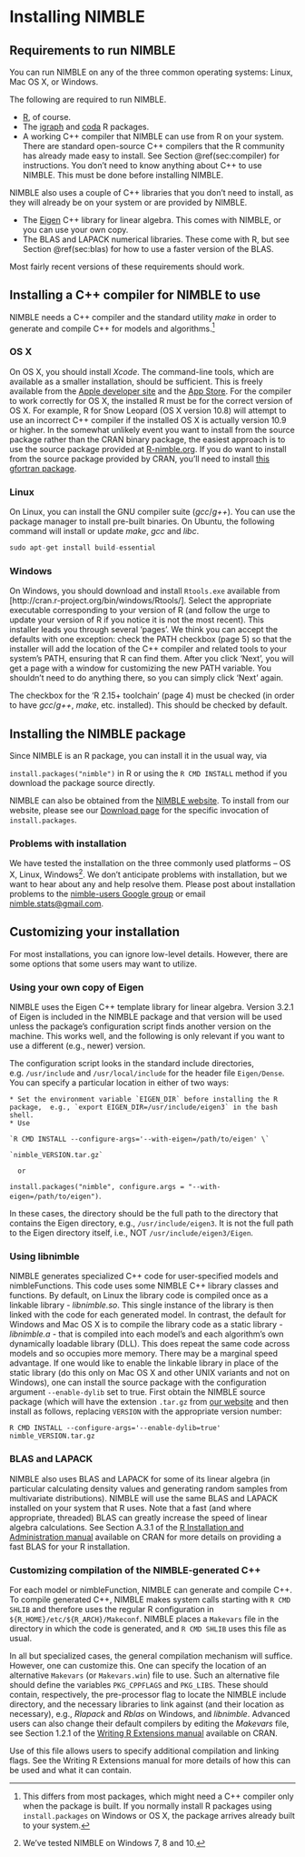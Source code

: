 <!--- % See http://yihui.name/knitr/demo/child/ for documentation on the parent/child document system of knitr -->


# Installing NIMBLE {#cha:installing-nimble}

## Requirements to run NIMBLE {#sec:requ-run-nimble}

You can run NIMBLE on any of the three common operating systems: Linux, Mac OS X, or Windows. 

The following are required to run NIMBLE.


  * [R](http://www.cran.r-project.org), of course.
  * The [igraph](http://www.cran.r-project.org/web/packages/igraph/index.html) and  [coda](http://www.cran.r-project.org/web/packages/coda/index.html) R packages.
  * A working C++ compiler that NIMBLE can use from R on your system.  There are
  standard open-source C++ compilers that the R community has already
  made easy to install.  See Section \@ref(sec:compiler) for
  instructions.  You don't need to know anything about C++ to use
  NIMBLE.  This must be done before installing NIMBLE.



NIMBLE also uses a couple of C++ libraries that you don't need to install, as they will already be on your system or are provided by NIMBLE.

  * The [Eigen](http://eigen.tuxfamily.org) C++ library
  for linear algebra.  This comes with NIMBLE, or you can use your own copy.
  * The BLAS and LAPACK numerical libraries.  These come with
  R, but see Section \@ref(sec:blas) for how to use a faster version of the BLAS.


Most fairly recent versions of these requirements should work. 
<!---  [look into giving more detailed version requirements] -->

## Installing a C++ compiler for NIMBLE to use {#sec:compiler}

NIMBLE needs a C++ compiler and the standard utility *make* in
order to generate and compile C++ for models and algorithms.^[This differs from most packages, which might need a C++ compiler
  only when the package is built.  If you normally install R packages using
  `install.packages` on Windows or OS X, the package arrives
  already built to your system.]

### OS X
On OS X, you should install *Xcode*.  The command-line tools, which are
available as a smaller installation, should be sufficient. This is freely available from the
[Apple developer
  site](https://developer.apple.com/xcode/downloads/) and the
[App Store](https://itunes.apple.com/us/app/xcode/id497799835?ls=1&mt=12).
<!---  Perry asked if App Store link is stable - Chris checked and it seems fine for now (and is the top hit on a Google search ... -->
For the compiler to work correctly for OS X, the installed R must be
for the correct version of OS X.  For example, R for Snow Leopard (OS
X version 10.8) will attempt to use an incorrect C++ compiler if the
installed OS X is actually version 10.9 or higher.
<!---  PdV -- rewrote this -- need to check example. -->
In the somewhat unlikely event you want to install from the source package rather than the CRAN binary package, the easiest approach is to use the source package provided at [R-nimble.org](http://R-nimble.org). If you do want to install from the source package provided by CRAN, you'll need to install [this gfortran package](http://r.research.att.com/libs/gfortran-4.8.2-darwin13.tar.bz2).

### Linux
On Linux, you can install the GNU compiler suite (*gcc*/*g++*). 
You can use the package manager to install pre-built binaries.
On Ubuntu, the following command will install or update *make*, *gcc* and *libc*.
```r
sudo apt-get install build-essential
``` 

### Windows
On Windows, you should download and install `Rtools.exe`
available from [http://cran.r-project.org/bin/windows/Rtools/].
Select the appropriate executable corresponding to your version of R
(and follow the urge to update your version of R if you notice it
is not the most recent).  This installer leads you through several
'pages'.  We think you can accept the defaults with one exception:
check the PATH checkbox (page 5) so that the installer will add the
location of the C++ compiler and related tools to your system's PATH,
ensuring that R can find them.  After you click 'Next', you will get
a page with a window for customizing the new PATH variable.  You
shouldn't need to do anything there, so you can simply click 'Next'
again.

The checkbox for the 'R 2.15+ toolchain' (page 4) must be checked
(in order to have *gcc*/*g++*, *make*, etc. installed).  This
should be checked by default.

## Installing the NIMBLE package

Since NIMBLE is an R package, you can install it in the usual way, via

`install.packages("nimble")` in R or using the `R CMD INSTALL`
method if you download the package source directly. 

NIMBLE can also be obtained from the [NIMBLE website](http://r-nimble.org). To install from our website, please see our [Download page](http://r-nimble.org/download) for the specific invocation of `install.packages`.


### Problems with installation
We have tested the installation on the three commonly used platforms
-- OS X, Linux, Windows^[We've tested NIMBLE on Windows 7, 8
  and 10.].  We don't anticipate problems with installation,
but we want to hear about any and help resolve them. 
Please post about installation problems to the [nimble-users Google group](https://groups.google.com/forum/#!forum/nimble-users) or 
email [nimble.stats@gmail.com](mailto:nimble.stats@gmail.com).

## Customizing your installation

For most installations, you can ignore low-level details.
However, there are some options that some users may want to utilize.

### Using your own copy of Eigen
<!--- ### Finding the Eigen Header Files -->NIMBLE uses the Eigen C++ template library for linear algebra.  Version 3.2.1
of Eigen is included in the NIMBLE package and that version will be
used unless the package's configuration script finds another version
on the machine.  This works well, and the following is only relevant
if you want to use a different (e.g., newer) version.

The configuration script looks in the standard include directories,
e.g. `/usr/include` and `/usr/local/include` for the header file `Eigen/Dense`.
You can specify a particular location in either of two ways:

    * Set the environment variable `EIGEN_DIR` before installing the R
    package,  e.g., `export EIGEN_DIR=/usr/include/eigen3` in the bash shell.
    * Use 

    `R CMD INSTALL --configure-args='--with-eigen=/path/to/eigen' \` 

    `nimble_VERSION.tar.gz` 

      or 
 `install.packages("nimble", configure.args = "--with-eigen=/path/to/eigen")`.
  
In these cases, the directory should be the full path to the directory that
contains the Eigen directory, e.g., `/usr/include/eigen3`. It is not the full path to the Eigen
directory itself, i.e., NOT `/usr/include/eigen3/Eigen`.


### Using libnimble
NIMBLE generates specialized C++ code for user-specified models and nimbleFunctions.
This code uses some NIMBLE C++ library classes and functions.
By default, on Linux the library code is compiled once as a linkable
library - *libnimble.so*. This single instance of the library is then linked 
with the code for each generated model. In contrast, the default for Windows and Mac OS X
is to compile the library code as a static library - *libnimble.a* - that is compiled into each model's and each algorithm's own dynamically loadable library (DLL). This does repeat the same code across models and so occupies more memory. There may be a marginal speed advantage. 
If one would like to enable the linkable library in place of the static library (do this only on Mac OS X and other UNIX variants and not on Windows), one can install the source package with the configuration argument `--enable-dylib` set to true. First obtain the NIMBLE source package (which will have the extension `.tar.gz` from [our website](http://r-nimble.org/download) and then install as follows, replacing `VERSION` with the appropriate version number:

`R CMD INSTALL --configure-args='--enable-dylib=true' nimble_VERSION.tar.gz`

### BLAS and LAPACK {#sec:blas}

NIMBLE also uses BLAS and LAPACK for some of its linear algebra (in
particular calculating density values and generating random samples
from multivariate distributions). NIMBLE will use the same BLAS and
LAPACK installed on your system that R uses. Note that a fast (and
where appropriate, threaded) BLAS can greatly increase the speed of
linear algebra calculations. See Section A.3.1 of the [R Installation and Administration manual](https://cran.r-project.org/doc/manuals/r-release/R-admin.html) available on CRAN for more details on providing a fast BLAS for your R installation. 

### Customizing compilation of the NIMBLE-generated C++

For each model or nimbleFunction, NIMBLE can generate and compile C++.
To compile generated C++, NIMBLE makes system calls starting with
`R CMD SHLIB` and therefore uses the regular R configuration in
`${R_HOME}/etc/${R_ARCH}/Makeconf`. NIMBLE places a
`Makevars` file in the directory in which the code is generated,
and `R CMD SHLIB` uses this file as usual.

In all but specialized cases, the general compilation mechanism will
suffice. However, one can customize this.  One can specify the
location of an alternative `Makevars` (or `Makevars.win`)
file to use.  Such an alternative file should define the variables `PKG_CPPFLAGS` and
`PKG_LIBS`.  These should contain, respectively, the pre-processor flag
to locate the NIMBLE include directory, and the necessary
libraries to link against (and their location as necessary),
e.g., *Rlapack* and *Rblas* on Windows, and *libnimble*.
Advanced users can also change their default compilers by editing the
*Makevars* file, see Section 1.2.1 of the [Writing R Extensions manual](https://cran.r-project.org/doc/manuals/r-release/R-exts.html) available on CRAN.


Use of this file allows users to specify additional compilation and
linking flags.  See the Writing R Extensions manual for more details
of how this can be used and what it can contain.
